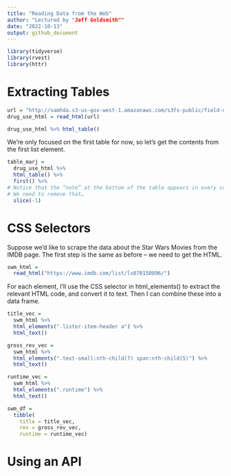```yaml
---
title: "Reading Data from the Web"
author: "Lectured by "Jeff Goldsmith""
date: "2022-10-13"
output: github_document
---
```


```r
library(tidyverse)
library(rvest)
library(httr)
```

# Extracting Tables

```r
url = "http://samhda.s3-us-gov-west-1.amazonaws.com/s3fs-public/field-uploads/2k15StateFiles/NSDUHsaeShortTermCHG2015.htm"
drug_use_html = read_html(url)

drug_use_html %>% html_table()
```

We’re only focused on the first table for now, so let’s get the contents from the first list element.
```r
table_marj = 
  drug_use_html %>% 
  html_table() %>% 
  first() %>% 
# Notice that the “note” at the bottom of the table appears in every column in the first row.
# We need to remove that…
  slice(-1) 
```

# CSS Selectors

Suppose we’d like to scrape the data about the Star Wars Movies from the IMDB page. The first step is the same as before – we need to get the HTML.
```r
swm_html = 
  read_html("https://www.imdb.com/list/ls070150896/")
```
For each element, I’ll use the CSS selector in html_elements() to extract the relevant HTML code, and convert it to text. Then I can combine these into a data frame.
```r
title_vec = 
  swm_html %>%
  html_elements(".lister-item-header a") %>%
  html_text()

gross_rev_vec = 
  swm_html %>%
  html_elements(".text-small:nth-child(7) span:nth-child(5)") %>%
  html_text()

runtime_vec = 
  swm_html %>%
  html_elements(".runtime") %>%
  html_text()

swm_df = 
  tibble(
    title = title_vec,
    rev = gross_rev_vec,
    runtime = runtime_vec)
```

# Using an API


